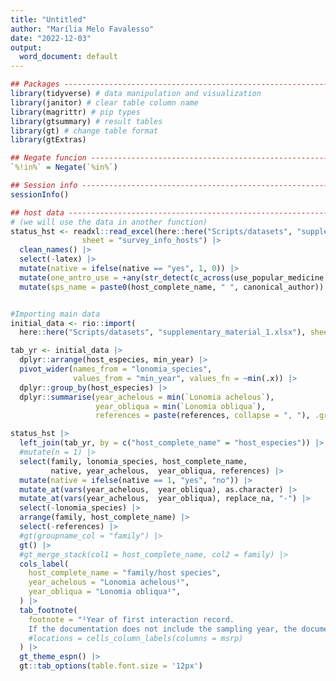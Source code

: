 ---
title: "Untitled"
author: "Marília Melo Favalesso"
date: "2022-12-03"
output:
  word_document: default
---

```{r echo=FALSE}
## Packages --------------------------------------------------------------------
library(tidyverse) # data manipulation and visualization
library(janitor) # clear table column name
library(magrittr) # pip types
library(gtsummary) # result tables
library(gt) # change table format
library(gtExtras)

## Negate funcion ---------------------------------------------------------------
`%!in%` = Negate(`%in%`)

## Session info ------------------------------------------------------------------
sessionInfo()

## host data -----------------------------------------------------------------
# (we will use the data in another function)
status_hst <- readxl::read_excel(here::here("Scripts/datasets", "supplementary_material_1.xlsx"), 
                sheet = "survey_info_hosts") |>
  clean_names() |>
  select(-latex) |>
  mutate(native = ifelse(native == "yes", 1, 0)) |>
  mutate(one_antro_use = +any(str_detect(c_across(use_popular_medicine:use_agroforestry), "yes"))) |>
  mutate(sps_name = paste0(host_complete_name, " ", canonical_author))


#Importing main data
initial_data <- rio::import(
  here::here("Scripts/datasets", "supplementary_material_1.xlsx"), sheet = 'lonomia_host') 

tab_yr <- initial_data |>
  dplyr::arrange(host_especies, min_year) |>
  pivot_wider(names_from = "lonomia_species", 
              values_from = "min_year", values_fn = ~min(.x)) |>
  dplyr::group_by(host_especies) |>
  dplyr::summarise(year_achelous = min(`Lonomia achelous`),
                   year_obliqua = min(`Lonomia obliqua`),
                   references = paste(references, collapse = ", "), .groups = "keep")

status_hst |>
  left_join(tab_yr, by = c("host_complete_name" = "host_especies")) |> 
  #mutate(n = 1) |>
  select(family, lonomia_species, host_complete_name, 
         native, year_achelous,  year_obliqua, references) |>
  mutate(native = ifelse(native == 1, "yes", "no")) |>
  mutate_at(vars(year_achelous,  year_obliqua), as.character) |>
  mutate_at(vars(year_achelous,  year_obliqua), replace_na, "-") |>
  select(-lonomia_species) |>
  arrange(family, host_complete_name) |>
  select(-references) |>
  #gt(groupname_col = "family") |>
  gt() |>
  #gt_merge_stack(col1 = host_complete_name, col2 = family) |>
  cols_label(
    host_complete_name = "family/host species",
    year_achelous = "Lonomia achelous¹",
    year_obliqua = "Lonomia obliqua¹",
  ) |>
  tab_footnote(
    footnote = "¹Year of first interaction record.
    If the documentation does not include the sampling year, the document's year is used instead."
    #locations = cells_column_labels(columns = msrp)
  ) |>
  gt_theme_espn() |>
  gt::tab_options(table.font.size = '12px') 
```
